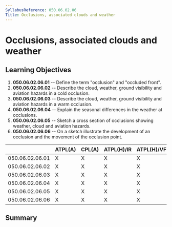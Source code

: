 ```yaml
---
SyllabusReference: 050.06.02.06
Title: Occlusions, associated clouds and weather
---
```


# Occlusions, associated clouds and weather

## Learning Objectives

1.  **050.06.02.06.01** -- Define the term "occlusion" and "occluded front".
2.  **050.06.02.06.02** -- Describe the cloud, weather, ground visibility and
    aviation hazards in a cold occlusion.
3.  **050.06.02.06.03** -- Describe the cloud, weather, ground visibility and
    aviation hazards in a warm occlusion.
4.  **050.06.02.06.04** -- Explain the seasonal differences in the weather at
    occlusions.
5.  **050.06.02.06.05** -- Sketch a cross section of occlusions showing weather,
    cloud and aviation hazards.
6.  **050.06.02.06.06** -- On a sketch illustrate the development of an occlusion
    and the movement of the occlusion point.

|                 | ATPL(A) | CPL(A) | ATPL(H)/IR | ATPL(H)/VFR | CPL(H) | IR  | CBIR(A) |
| --------------- | ------- | ------ | ---------- | ----------- | ------ | --- | ------- |
| 050.06.02.06.01 | X       | X      | X          | X           | X      | X   | X       |
| 050.06.02.06.02 | X       | X      | X          | X           | X      | X   | X       |
| 050.06.02.06.03 | X       | X      | X          | X           | X      | X   | X       |
| 050.06.02.06.04 | X       | X      | X          | X           | X      | X   | X       |
| 050.06.02.06.05 | X       | X      | X          | X           | X      | X   | X       |
| 050.06.02.06.06 | X       | X      | X          | X           | X      | X   | X       |

## Summary
